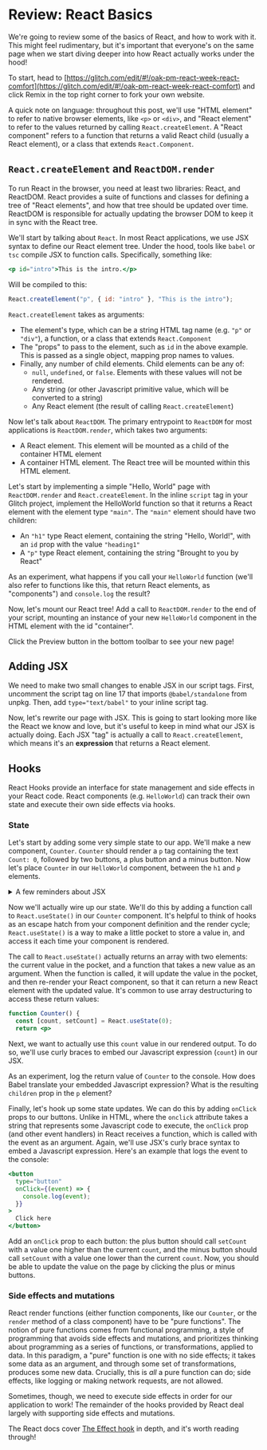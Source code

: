 # Review: React Basics

We're going to review some of the basics of React, and how to work with it. This
might feel rudimentary, but it's important that everyone's on the same page when
we start diving deeper into how React actually works under the hood!

To start, head to
[https://glitch.com/edit/#!/oak-pm-react-week-react-comfort](https://glitch.com/edit/#!/oak-pm-react-week-react-comfort)
and click Remix in the top right corner to fork your own website.

A quick note on language: throughout this post, we'll use "HTML element" to
refer to native browser elements, like `<p>` or `<div>`, and "React element" to
refer to the values returned by calling `React.createElement`. A "React
component" refers to a function that returns a valid React child (usually a
React element), or a class that extends `React.Component`.

## `React.createElement` and `ReactDOM.render`

To run React in the browser, you need at least two libraries: React, and
ReactDOM. React provides a suite of functions and classes for defining a tree of
"React elements", and how that tree should be updated over time. ReactDOM is
responsible for actually updating the browser DOM to keep it in sync with the
React tree.

We'll start by talking about `React`. In most React applications, we use JSX
syntax to define our React element tree. Under the hood, tools like `babel` or
`tsc` compile JSX to function calls. Specifically, something like:

```jsx
<p id="intro">This is the intro.</p>
```

Will be compiled to this:

```javascript
React.createElement("p", { id: "intro" }, "This is the intro");
```

`React.createElement` takes as arguments:

- The element's type, which can be a string HTML tag name (e.g. `"p"` or
  `"div"`), a function, or a class that extends `React.Component`
- The "props" to pass to the element, such as `id` in the above example. This is
  passed as a single object, mapping prop names to values.
- Finally, any number of child elements. Child elements can be any of:
  - `null`, `undefined`, or `false`. Elements with these values will not be
    rendered.
  - Any string (or other Javascript primitive value, which will be converted to
    a string)
  - Any React element (the result of calling `React.createElement`)

Now let's talk about `ReactDOM`. The primary entrypoint to `ReactDOM` for most
applications is `ReactDOM.render`, which takes two arguments:

- A React element. This element will be mounted as a child of the container HTML
  element
- A container HTML element. The React tree will be mounted within this HTML
  element.

Let's start by implementing a simple "Hello, World" page with `ReactDOM.render`
and `React.createElement`. In the inline `script` tag in your Glitch project,
implement the HelloWorld function so that it returns a React element with the
element type `"main"`. The `"main"` element should have two children:

- An `"h1"` type React element, containing the string "Hello, World!", with an
  `id` prop with the value `"heading1"`
- A `"p"` type React element, containing the string "Brought to you by React"

As an experiment, what happens if you call your `HelloWorld` function (we'll
also refer to functions like this, that return React elements, as "components")
and `console.log` the result?

Now, let's mount our React tree! Add a call to `ReactDOM.render` to the end of
your script, mounting an instance of your new `HelloWorld` component in the HTML
element with the id "container".

Click the Preview button in the bottom toolbar to see your new page!

## Adding JSX

We need to make two small changes to enable JSX in our script tags. First,
uncomment the script tag on line 17 that imports `@babel/standalone` from unpkg.
Then, add `type="text/babel"` to your inline script tag.

Now, let's rewrite our page with JSX. This is going to start looking more like
the React we know and love, but it's useful to keep in mind what our JSX is
actually doing. Each JSX "tag" is actually a call to `React.createElement`,
which means it's an **expression** that returns a React element.

## Hooks

React Hooks provide an interface for state management and side effects in your
React code. React components (e.g. `HelloWorld`) can track their own state and
execute their own side effects via hooks.

### State

Let's start by adding some very simple state to our app. We'll make a new
component, `Counter`. `Counter` should render a `p` tag containing the text
`Count: 0`, followed by two buttons, a plus button and a minus button. Now let's
place `Counter` in our `HelloWorld` component, between the `h1` and `p`
elements.

<details>
<summary>A few reminders about JSX</summary>

- Babel, the transpilation library that converts JSX to `React.createElement`,
  decides whether to transpile the JSX element's name to a string (e.g. `"p"`)
  or a Javascript variable (e.g. `Counter`) based on whether the first letter is
  capitalized. This is why we always capitalize React component names, even when
  defining them as functions.
- When creating an element with no children, you can always write the tag in
  "self-closing" style. This looks like `<Counter />` for our `Counter`
  component.

</details>

Now we'll actually wire up our state. We'll do this by adding a function call to
`React.useState()` in our `Counter` component. It's helpful to think of hooks as
an escape hatch from your component definition and the render cycle;
`React.useState()` is a way to make a little pocket to store a value in, and
access it each time your component is rendered.

The call to `React.useState()` actually returns an array with two elements: the
current value in the pocket, and a function that takes a new value as an
argument. When the function is called, it will update the value in the pocket,
and then re-render your React component, so that it can return a new React
element with the updated value. It's common to use array destructuring to access
these return values:

```jsx focus=2
function Counter() {
  const [count, setCount] = React.useState(0);
  return <p>
```

Next, we want to actually use this `count` value in our rendered output. To do
so, we'll use curly braces to embed our Javascript expression (`count`) in our
JSX.

As an experiment, log the return value of `Counter` to the console. How does
Babel translate your embedded Javascript expression? What is the resulting
`children` prop in the `p` element?

Finally, let's hook up some state updates. We can do this by adding `onClick`
props to our buttons. Unlike in HTML, where the `onclick` attribute takes a
string that represents some Javascript code to execute, the `onClick` prop (and
other event handlers) in React receives a function, which is called with the
event as an argument. Again, we'll use JSX's curly brace syntax to embed a
Javascript expression. Here's an example that logs the event to the console:

```jsx
<button
  type="button"
  onClick={(event) => {
    console.log(event);
  }}
>
  Click here
</button>
```

Add an `onClick` prop to each button: the plus button should call `setCount`
with a value one higher than the current `count`, and the minus button should
call `setCount` with a value one lower than the current `count`. Now, you should
be able to update the value on the page by clicking the plus or minus buttons.

### Side effects and mutations

React render functions (either function components, like our `Counter`, or the
`render` method of a class component) have to be "pure functions". The notion of
pure functions comes from functional programming, a style of programming that
avoids side effects and mutations, and prioritizes thinking about programming as
a series of functions, or transformations, applied to data. In this paradigm, a
"pure" function is one with no side effects; it takes some data as an argument,
and through some set of transformations, produces some new data. Crucially, this
is _all_ a pure function can do; side effects, like logging or making network
requests, are not allowed.

Sometimes, though, we need to execute side effects in order for our application
to work! The remainder of the hooks provided by React deal largely with
supporting side effects and mutations.

The React docs cover
[The Effect hook](https://reactjs.org/docs/hooks-effect.html) in depth, and it's
worth reading through!
